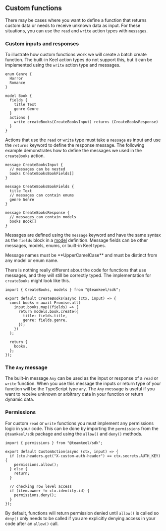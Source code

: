 
## Custom functions

There may be cases where you want to define a function that returns custom data or needs to receive unknown data as input. For these situations, you can use the `read` and `write` action types with `messages`.

### Custom inputs and responses

To illustrate how custom functions work we will create a batch create function. The built-in Keel action types do not support this, but it can be implemented using the `write` action type and messages.

```keel filename="schema.keel"
enum Genre {
  Horror
  Romance
}

model Book {
  fields {
    title Text
    genre Genre
  }
  actions {
    write createBooks(CreateBooksInput) returns (CreateBooksResponse)
  }
}
```

Actions that use the `read` or `write` type must take a `message` as input and use the `returns` keyword to define the response message. The following example demonstrates how to define the messages we used in the `createBooks` action.

```keel filename="schema.keel"
message CreateBooksInput {
  // messages can be nested
  books CreateBooksBookFields[]
}

message CreateBooksBookFields {
  title Text
  // messages can contain enums
  genre Genre
}

message CreateBooksResponse {
  // messages can contain models
  books Book[]
}
```

Messages are defined using the `message` keyword and have the same syntax as the `fields` block in a [model](/models) definition. Message fields can be other messages, models, enums, or built-in Keel types.

<Callout>
  Message names must be **UpperCamelCase** and must be distinct from any model
  or enum name.
</Callout>

There is nothing really different about the code for functions that use messages, and they will still be correctly typed. The implementation for `createBooks` might look like this.

```tsx filename="functions/createBooks.ts"
import { CreateBooks, models } from "@teamkeel/sdk";

export default CreateBooks(async (ctx, input) => {
  const books = await Promise.all(
    input.books.map((fields) => {
      return models.book.create({
        title: fields.title,
        genre: fields.genre,
      });
    })
  );

  return {
    books,
  };
});
```

### The `Any` message

The built-in message `Any` can be used as the input or response of a `read` or `write` function. When you use this message the inputs or return type of your function will be the TypeScript type `any`. The `Any` message is useful if you want to receive unknown or arbitrary data in your function or return dynamic data.

### Permissions

For custom `read` or `write` functions you must implement any permissions logic in your code. This can be done by importing the `permissions` from the `@teamkeel/sdk` package and using the `allow()` and `deny()` methods.

```tsx filename="functions/createBooks.ts"
import { permissions } from "@teamkeel/sdk";

export default CustomAction(async (ctx, input) => {
  if (ctx.headers.get("X-custom-auth-header") == ctx.secrets.AUTH_KEY) {
    permissions.allow();
  } else {
    return;
  }

  // checking row level access
  if (item.owner != ctx.identity.id) {
    permissions.deny();
  }
});
```

By default, functions will return permission denied until `allow()` is called so `deny()` only needs to be called if you are explicitly denying access in your code after an `allow()` call.
